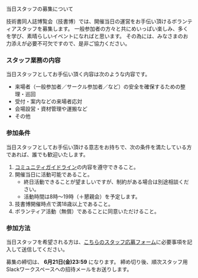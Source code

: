 

<SEO title="当日スタッフの募集について"/>

<SectionHeader text="STAFF" pageHeader>
当日スタッフの募集について
</SectionHeader>

<MdxContainer>


技術書同人誌博覧会（技書博）では、開催当日の運営をお手伝い頂けるボランティアスタッフを募集します。
一般参加者の方々と共にめいっぱい楽しみ、多くを学び、素晴らしいイベントになればと思います。
その為には、みなさまのお力添えが必要不可欠ですので、是非ご協力ください。


### スタッフ業務の内容

当日スタッフとしてお手伝い頂く内容は次のような内容です。

- 来場者（一般参加者／サークル参加者／など）の安全を確保するための整理・巡回
- 受付・案内などの来場者応対
- 会場設営・資材管理や運搬など
- その他

### 参加条件

当日スタッフとしてお手伝い頂ける意志をお持ちで、次の条件を満たしている方であれば、誰でも歓迎いたします。

1. [コミュニティガイドライン](https://portal.engineers-lt.info/guideline/)の内容を遵守できること。
2. 開催当日に活動可能であること。
    - 終日活動できることが望ましいですが、制約がある場合は別途相談ください。
    - 活動時間は8時～19時（＋懇親会）を予定します。
3. 技書博開催時点で満18歳以上であること。
4. ボランティア活動（無償）であることに同意いただけること。

### 参加方法

当日スタッフを希望される方は、[こちらのスタッフ応募フォーム](https://forms.gle/1CNhp2DnKouyX5to7)に必要事項を記入して送信してください。

募集の締切は、 **6月21日(金)23:59** になります。
締め切り後、順次スタッフ用Slackワークスペースへの招待メールをお送りします。

</MdxContainer>